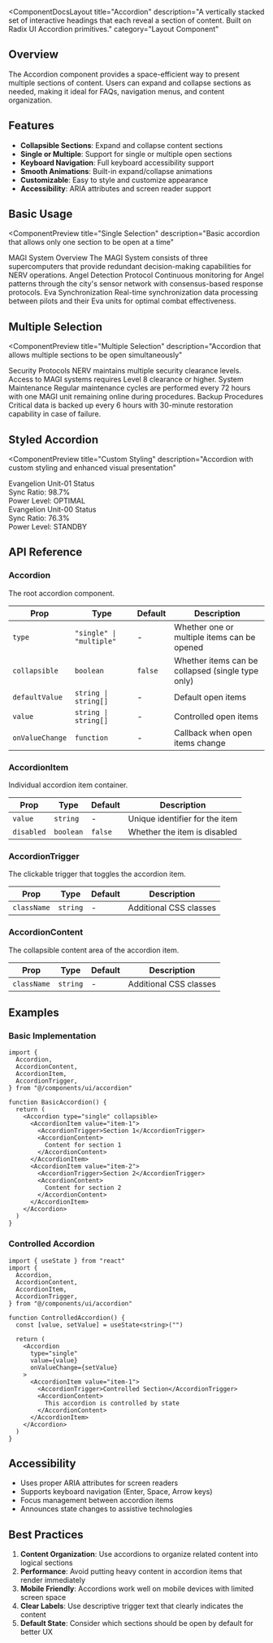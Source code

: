 
<ComponentDocsLayout
  title="Accordion"
  description="A vertically stacked set of interactive headings that each reveal a section of content. Built on Radix UI Accordion primitives."
  category="Layout Component"
>

## Overview

The Accordion component provides a space-efficient way to present multiple sections of content. Users can expand and collapse sections as needed, making it ideal for FAQs, navigation menus, and content organization.

## Features

- **Collapsible Sections**: Expand and collapse content sections
- **Single or Multiple**: Support for single or multiple open sections
- **Keyboard Navigation**: Full keyboard accessibility support
- **Smooth Animations**: Built-in expand/collapse animations
- **Customizable**: Easy to style and customize appearance
- **Accessibility**: ARIA attributes and screen reader support

## Basic Usage

<ComponentPreview
  title="Single Selection"
  description="Basic accordion that allows only one section to be open at a time"
>
  <Accordion type="single" collapsible className="w-full max-w-md">
    <AccordionItem value="item-1">
      <AccordionTrigger>MAGI System Overview</AccordionTrigger>
      <AccordionContent>
        The MAGI System consists of three supercomputers that provide 
        redundant decision-making capabilities for NERV operations.
      </AccordionContent>
    </AccordionItem>
    <AccordionItem value="item-2">
      <AccordionTrigger>Angel Detection Protocol</AccordionTrigger>
      <AccordionContent>
        Continuous monitoring for Angel patterns through the city's 
        sensor network with consensus-based response protocols.
      </AccordionContent>
    </AccordionItem>
    <AccordionItem value="item-3">
      <AccordionTrigger>Eva Synchronization</AccordionTrigger>
      <AccordionContent>
        Real-time synchronization data processing between pilots 
        and their Eva units for optimal combat effectiveness.
      </AccordionContent>
    </AccordionItem>
  </Accordion>
</ComponentPreview>

## Multiple Selection

<ComponentPreview
  title="Multiple Selection"
  description="Accordion that allows multiple sections to be open simultaneously"
>
  <Accordion type="multiple" className="w-full max-w-md">
    <AccordionItem value="security">
      <AccordionTrigger>Security Protocols</AccordionTrigger>
      <AccordionContent>
        NERV maintains multiple security clearance levels. Access to MAGI 
        systems requires Level 8 clearance or higher.
      </AccordionContent>
    </AccordionItem>
    <AccordionItem value="maintenance">
      <AccordionTrigger>System Maintenance</AccordionTrigger>
      <AccordionContent>
        Regular maintenance cycles are performed every 72 hours with 
        one MAGI unit remaining online during procedures.
      </AccordionContent>
    </AccordionItem>
    <AccordionItem value="backup">
      <AccordionTrigger>Backup Procedures</AccordionTrigger>
      <AccordionContent>
        Critical data is backed up every 6 hours with 30-minute 
        restoration capability in case of failure.
      </AccordionContent>
    </AccordionItem>
  </Accordion>
</ComponentPreview>

## Styled Accordion

<ComponentPreview
  title="Custom Styling"
  description="Accordion with custom styling and enhanced visual presentation"
>
  <Accordion type="single" collapsible className="w-full max-w-md border border-border rounded-lg">
    <AccordionItem value="eva-01" className="border-b border-border last:border-b-0">
      <AccordionTrigger className="px-4 hover:bg-muted/50">
        Evangelion Unit-01 Status
      </AccordionTrigger>
      <AccordionContent className="px-4 pb-4">
        <div className="space-y-2">
          <div className="flex justify-between">
            <span>Sync Ratio:</span>
            <span className="text-primary font-mono">98.7%</span>
          </div>
          <div className="flex justify-between">
            <span>Power Level:</span>
            <span className="text-green-500 font-mono">OPTIMAL</span>
          </div>
        </div>
      </AccordionContent>
    </AccordionItem>
    <AccordionItem value="eva-00" className="border-b border-border last:border-b-0">
      <AccordionTrigger className="px-4 hover:bg-muted/50">
        Evangelion Unit-00 Status
      </AccordionTrigger>
      <AccordionContent className="px-4 pb-4">
        <div className="space-y-2">
          <div className="flex justify-between">
            <span>Sync Ratio:</span>
            <span className="text-primary font-mono">76.3%</span>
          </div>
          <div className="flex justify-between">
            <span>Power Level:</span>
            <span className="text-yellow-500 font-mono">STANDBY</span>
          </div>
        </div>
      </AccordionContent>
    </AccordionItem>
  </Accordion>
</ComponentPreview>

## API Reference

### Accordion

The root accordion component.

<table style={{ border: '1px solid orange', borderCollapse: 'collapse', width: '100%' }}>
  <thead>
    <tr>
      <th style={{ border: '1px solid orange', padding: '8px', textAlign: 'left' }}>Prop</th>
      <th style={{ border: '1px solid orange', padding: '8px', textAlign: 'left' }}>Type</th>
      <th style={{ border: '1px solid orange', padding: '8px', textAlign: 'left' }}>Default</th>
      <th style={{ border: '1px solid orange', padding: '8px', textAlign: 'left' }}>Description</th>
    </tr>
  </thead>
  <tbody>
    <tr>
      <td style={{ border: '1px solid orange', padding: '8px' }}><code>type</code></td>
      <td style={{ border: '1px solid orange', padding: '8px' }}><code>"single" | "multiple"</code></td>
      <td style={{ border: '1px solid orange', padding: '8px' }}>-</td>
      <td style={{ border: '1px solid orange', padding: '8px' }}>Whether one or multiple items can be opened</td>
    </tr>
    <tr>
      <td style={{ border: '1px solid orange', padding: '8px' }}><code>collapsible</code></td>
      <td style={{ border: '1px solid orange', padding: '8px' }}><code>boolean</code></td>
      <td style={{ border: '1px solid orange', padding: '8px' }}><code>false</code></td>
      <td style={{ border: '1px solid orange', padding: '8px' }}>Whether items can be collapsed (single type only)</td>
    </tr>
    <tr>
      <td style={{ border: '1px solid orange', padding: '8px' }}><code>defaultValue</code></td>
      <td style={{ border: '1px solid orange', padding: '8px' }}><code>string | string[]</code></td>
      <td style={{ border: '1px solid orange', padding: '8px' }}>-</td>
      <td style={{ border: '1px solid orange', padding: '8px' }}>Default open items</td>
    </tr>
    <tr>
      <td style={{ border: '1px solid orange', padding: '8px' }}><code>value</code></td>
      <td style={{ border: '1px solid orange', padding: '8px' }}><code>string | string[]</code></td>
      <td style={{ border: '1px solid orange', padding: '8px' }}>-</td>
      <td style={{ border: '1px solid orange', padding: '8px' }}>Controlled open items</td>
    </tr>
    <tr>
      <td style={{ border: '1px solid orange', padding: '8px' }}><code>onValueChange</code></td>
      <td style={{ border: '1px solid orange', padding: '8px' }}><code>function</code></td>
      <td style={{ border: '1px solid orange', padding: '8px' }}>-</td>
      <td style={{ border: '1px solid orange', padding: '8px' }}>Callback when open items change</td>
    </tr>
  </tbody>
</table>

### AccordionItem

Individual accordion item container.

<table style={{ border: '1px solid orange', borderCollapse: 'collapse', width: '100%' }}>
  <thead>
    <tr>
      <th style={{ border: '1px solid orange', padding: '8px', textAlign: 'left' }}>Prop</th>
      <th style={{ border: '1px solid orange', padding: '8px', textAlign: 'left' }}>Type</th>
      <th style={{ border: '1px solid orange', padding: '8px', textAlign: 'left' }}>Default</th>
      <th style={{ border: '1px solid orange', padding: '8px', textAlign: 'left' }}>Description</th>
    </tr>
  </thead>
  <tbody>
    <tr>
      <td style={{ border: '1px solid orange', padding: '8px' }}><code>value</code></td>
      <td style={{ border: '1px solid orange', padding: '8px' }}><code>string</code></td>
      <td style={{ border: '1px solid orange', padding: '8px' }}>-</td>
      <td style={{ border: '1px solid orange', padding: '8px' }}>Unique identifier for the item</td>
    </tr>
    <tr>
      <td style={{ border: '1px solid orange', padding: '8px' }}><code>disabled</code></td>
      <td style={{ border: '1px solid orange', padding: '8px' }}><code>boolean</code></td>
      <td style={{ border: '1px solid orange', padding: '8px' }}><code>false</code></td>
      <td style={{ border: '1px solid orange', padding: '8px' }}>Whether the item is disabled</td>
    </tr>
  </tbody>
</table>

### AccordionTrigger

The clickable trigger that toggles the accordion item.

<table style={{ border: '1px solid orange', borderCollapse: 'collapse', width: '100%' }}>
  <thead>
    <tr>
      <th style={{ border: '1px solid orange', padding: '8px', textAlign: 'left' }}>Prop</th>
      <th style={{ border: '1px solid orange', padding: '8px', textAlign: 'left' }}>Type</th>
      <th style={{ border: '1px solid orange', padding: '8px', textAlign: 'left' }}>Default</th>
      <th style={{ border: '1px solid orange', padding: '8px', textAlign: 'left' }}>Description</th>
    </tr>
  </thead>
  <tbody>
    <tr>
      <td style={{ border: '1px solid orange', padding: '8px' }}><code>className</code></td>
      <td style={{ border: '1px solid orange', padding: '8px' }}><code>string</code></td>
      <td style={{ border: '1px solid orange', padding: '8px' }}>-</td>
      <td style={{ border: '1px solid orange', padding: '8px' }}>Additional CSS classes</td>
    </tr>
  </tbody>
</table>

### AccordionContent

The collapsible content area of the accordion item.

<table style={{ border: '1px solid orange', borderCollapse: 'collapse', width: '100%' }}>
  <thead>
    <tr>
      <th style={{ border: '1px solid orange', padding: '8px', textAlign: 'left' }}>Prop</th>
      <th style={{ border: '1px solid orange', padding: '8px', textAlign: 'left' }}>Type</th>
      <th style={{ border: '1px solid orange', padding: '8px', textAlign: 'left' }}>Default</th>
      <th style={{ border: '1px solid orange', padding: '8px', textAlign: 'left' }}>Description</th>
    </tr>
  </thead>
  <tbody>
    <tr>
      <td style={{ border: '1px solid orange', padding: '8px' }}><code>className</code></td>
      <td style={{ border: '1px solid orange', padding: '8px' }}><code>string</code></td>
      <td style={{ border: '1px solid orange', padding: '8px' }}>-</td>
      <td style={{ border: '1px solid orange', padding: '8px' }}>Additional CSS classes</td>
    </tr>
  </tbody>
</table>

## Examples

### Basic Implementation

```tsx
import {
  Accordion,
  AccordionContent,
  AccordionItem,
  AccordionTrigger,
} from "@/components/ui/accordion"

function BasicAccordion() {
  return (
    <Accordion type="single" collapsible>
      <AccordionItem value="item-1">
        <AccordionTrigger>Section 1</AccordionTrigger>
        <AccordionContent>
          Content for section 1
        </AccordionContent>
      </AccordionItem>
      <AccordionItem value="item-2">
        <AccordionTrigger>Section 2</AccordionTrigger>
        <AccordionContent>
          Content for section 2
        </AccordionContent>
      </AccordionItem>
    </Accordion>
  )
}
```

### Controlled Accordion

```tsx
import { useState } from "react"
import {
  Accordion,
  AccordionContent,
  AccordionItem,
  AccordionTrigger,
} from "@/components/ui/accordion"

function ControlledAccordion() {
  const [value, setValue] = useState<string>("")

  return (
    <Accordion 
      type="single" 
      value={value} 
      onValueChange={setValue}
    >
      <AccordionItem value="item-1">
        <AccordionTrigger>Controlled Section</AccordionTrigger>
        <AccordionContent>
          This accordion is controlled by state
        </AccordionContent>
      </AccordionItem>
    </Accordion>
  )
}
```

## Accessibility

- Uses proper ARIA attributes for screen readers
- Supports keyboard navigation (Enter, Space, Arrow keys)
- Focus management between accordion items
- Announces state changes to assistive technologies

## Best Practices

1. **Content Organization**: Use accordions to organize related content into logical sections
2. **Performance**: Avoid putting heavy content in accordion items that render immediately
3. **Mobile Friendly**: Accordions work well on mobile devices with limited screen space
4. **Clear Labels**: Use descriptive trigger text that clearly indicates the content
5. **Default State**: Consider which sections should be open by default for better UX

</ComponentDocsLayout>